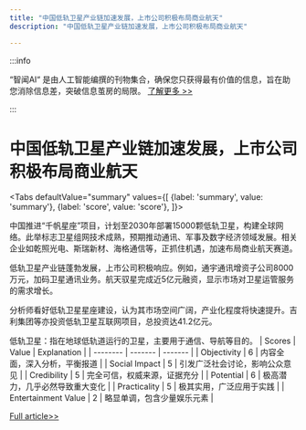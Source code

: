 ```yaml
---
title: "中国低轨卫星产业链加速发展，上市公司积极布局商业航天"
description: "中国低轨卫星产业链加速发展，上市公司积极布局商业航天"

---
```



:::info

“智闻AI“ 是由人工智能编撰的刊物集合，确保您只获得最有价值的信息，旨在助您消除信息差，突破信息茧房的局限。  [了解更多 >>](/)

:::

# 中国低轨卫星产业链加速发展，上市公司积极布局商业航天


<Tabs
	defaultValue="summary"
	values={[
	{label: 'summary', value: 'summary'},
	{label: 'score', value: 'score'},
]}>
<TabItem value="summary">


中国推进“千帆星座”项目，计划至2030年部署15000颗低轨卫星，构建全球网络。此举标志卫星组网技术成熟，预期推动通讯、军事及数字经济领域发展。相关企业如乾照光电、斯瑞新材、海格通信等，正抓住机遇，加速布局商业航天赛道。

低轨卫星产业链蓬勃发展，上市公司积极响应。例如，通宇通讯增资子公司8000万元，加码卫星通讯业务。航天驭星完成近5亿元融资，显示市场对卫星运管服务的需求增长。

分析师看好低轨卫星星座建设，认为其市场空间广阔，产业化程度将快速提升。吉利集团等亦投资低轨卫星互联网项目，总投资达41.2亿元。

低轨卫星：指在地球低轨道运行的卫星，主要用于通信、导航等目的。
</TabItem>
<TabItem value="score">
	| Scores     | Value   | Explanation |
	| -------- | ------- | ------- |
	| Objectivity  | 6    | 内容全面，深入分析，平衡报道    |
	| Social Impact | 5     | 引发广泛社会讨论，影响公众意见    |
	| Credibility    | 5    | 完全可信，权威来源，证据充分    |
	| Potential    | 6    | 极高潜力，几乎必然导致重大变化    |
	| Practicality    | 5    | 极其实用，广泛应用于实践    |
	| Entertainment Value    | 2    | 略显单调，包含少量娱乐元素    |
</TabItem>
</Tabs>

[Full article>>](https://readhub.cn/topic/8bqXZOMwD0K)
